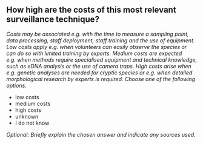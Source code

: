 

## How high are the costs of this most relevant surveillance technique?

*Costs may be associated e.g. with the time to measure a sampling point, data processing, staff deployment, staff training and the use of equipment. Low costs apply e.g. when volunteers can easily observe the species or can do so with limited training by experts. Medium costs are expected e.g. when methods require specialised equipment and technical knowledge, such as eDNA analysis or the use of camera traps. High costs arise when e.g. genetic analyses are needed for cryptic species or e.g. when detailed morphological research by experts is required. Choose one of the following options.*

- low costs
- medium costs
- high costs
- unknown
- I do not know

*Optional: Briefly explain the chosen answer and indicate any sources used.*

&nbsp;


